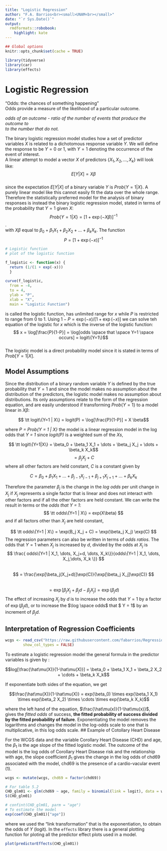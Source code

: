 ```yaml
---
title: "Logistic Regression"
author: "F.A. Barrios<br><small>UNAM<br></small>"
date: "`r Sys.Date()`"
output:
  rmdformats::robobook:
    highlight: kate
---
```


```r
## Global options
knitr::opts_chunk$set(cache = TRUE)
```

```r
library(tidyverse)
library(car)
library(effects)
```

# Logistic Regression  


"Odds: the chances of something happening"  
 Odds provide a measure of the likelihood of a particular outcome.  
 
*odds of an outcome   - ratio of the number of events that produce the outcome to  
                      to the number that do not.*  
                      
The binary logistic regression model studies how a set of predictor variables $X$ is related to a dichotomous response variable $Y$.  We will define the response to be $Y = 0$ or $1$, with $Y = 1$ denoting the occurrence of the event of interest.  
A linear attempt to model a vector $X$ of predictors $\{ X_1, X_2, \dots , X_k \}$ will look like:  
$$ E[Y|X] = X\beta$$  
since the expectation $E[Y|X]$ of a binary variable $Y$ is $Prob\{Y=1|X\}$. A purely linear model like this cannot easily fit the data over the whole range.  Therefore the statistically preferred model for the analysis of binary responses is instead the binary logistic regression model, stated in terms of the probability that $Y=1$ given $X$:  
$$ Prob\{Y=1 | X\} = [1+ \exp(-X\beta)]^{-1}$$.  
with $X\beta$ equal to $\beta_0 + \beta_1 X_1 + \beta_2 X_2 + \dots + \beta_k X_k$. The function  
$$ P = [1 + \exp(-x)]^{-1} $$  
```r
# Logistic function
# plot of the logistic function

f_logistic <- function(x) {
  return (1/(1 + exp(-x)))
  }
  
curve(f_logistic,
  from = -4, 
  to = 4,
  ylab = "P",
  xlab = "X",
  main = "Logistic Function")
```

is called the logistic function, has unlimited range for $x$ while $P$ is restricted to range from $0$ to $1$. Using $1 - P = \exp(-x)/[1 + \exp(-x)]$ we can solve teh equation of the logistic for $x$ which is the inverse of the logistic function:  
$$ x = \log[\frac{P}{1-P}] = \log[odds \space that \space Y=1 \space occurs] = logit\{Y=1\}$$  
The logistic model is a direct probability model since it is stated in terms of $Prob[Y=1 | X]$.  

## Model Assumptions  
Since the distribution of a binary random variable $Y$ is defined by the true probability that $Y=1$ and since the model makes no assumption about the distribution of the predictors, the logistic model makes no assumption about distributions. Its only assumptions relate to the form of the regression equation, and are easily understood if transforming $Prob\{Y=1\}$ to a model linear in $X\beta$:  

$$ \tt logit\{Y=1 | X\} = logit(P) = \log[\frac{P}{1-P}] = X \beta$$  

where *P = Prob{Y = 1 | X}* the model is a linear regression model in the log odds that *Y = 1* since *logit(P)* is a weighted sum of the *Xs*,  

$$ \tt logit\{Y=1|X\} = \beta_0 + \beta_1 X_1 + \dots + \beta_j X_j + \dots + \beta_k X_k$$
$$ = \beta_j X_j + C$$
where all other factors are held constant, $C$ is a constant given by  

$$ C = \beta_0 + \beta_1 X_1 + \dots + \beta_{j-1}X_{j-1} + \beta_{j+1} X_{j+1} + \dots + \beta_k X_k $$  

Therefore the parameter $\beta_j$ is the change in the *log odds* per unit change in $X_j$ if $X_j$ represents a single factor that is linear and does not interact with other factors and if all the other factors are held constant. We can write the result in terms or the *odds that Y = 1*:
$$ \tt odds\{Y=1 | X\} = exp(X\beta) $$
and if all factors other than $X_j$ are held constant,

$$ \tt odds\{Y=1 | X\} = \exp(B_j X_j + C) = \exp(\beta_j X_j) \exp(C) $$
The regression parameters can also be written in terms of *odds ratios*. The odds that $Y = 1$ when $X_j$ is increased by $d$, divided by the odds at $X_j$ is  
$$ \frac{ odds\{Y=1 | X_1, \dots, X_j+d, \dots, X_k\}}{odds\{Y=1 | X_1, \dots, X_j,\dots, X_k \}} $$  
$$ = \frac{\exp[\beta_j(X_j+d)]\exp(C)}{\exp[\beta_j X_j]\exp(C)} $$  
$$ = \exp[\beta_j X_j + \beta_j d - \beta_j X_j] = \exp(\beta_j d)$$
The effect of increasing $X_j$ by $d$ is to increase the odds that $Y = 1$ by a factor of $\exp(\beta_j d)$, or to increase the $\log \space odds$ that $ Y = 1$ by an increment of $\beta_j d$.

## Interpretation of Regression Coefficients  
```r
wcgs <- read_csv("https://raw.githubusercontent.com/fabarrios/Regression/master/DataRegressBook/Chap2/wcgs.csv",
        show_col_types = FALSE)
```

To estimate a logistic regression model the general formula in the predictor variables is given by :    

$$log[\frac{\hat\mu(X)}{1-\hat\mu(X)}] = \beta_0 + \beta_1 X_1 + \beta_2 X_2 + \cdots + \beta_k X_k$$

If exponentiate both sides of the equation, we get  

$$\frac{\hat\mu(X)}{1-\hat\mu(X)} = exp(\beta_0) \times exp(\beta_1 X_1) \times exp(\beta_2 X_2) \times \cdots \times exp(\beta_k X_k)$$  

where the left hand of the equation, $\frac{\hat\mu(x)}{1-\hat\mu(x)}$, gives the *fitted odds* of success, **the fitted probability of success divided by the fitted probability of failure**. Exponentiating the model removes the logarithms and changes the model in the log-odds scale to one that is multiplicative, in this log odds scale. 
## Example of Cotollary Heart Disease  

For the WCGS data and the variable Corollary Heart Disease (CHD) and age, the $\beta_1$ is the age slope of the fitted logistic model. The outcome of the model is the log odds of Corollary Heart Disease risk and the relationship with age, the slope coefficient $\beta_1$ gives the change in the log odds of chd69 associated with the model, chd69 is the presence of a cardio-vacular event (1).  

```r
wcgs <- mutate(wcgs, chd69 = factor(chd69))

# For table 5.2
CHD_glm01 <- glm(chd69 ~ age, family = binomial(link = logit), data = wcgs)
S(CHD_glm01)

# confint(CHD_glm01, parm = "age")
# To estimate the model
exp(coef(CHD_glm01)["age"])
```

where we used the "link transformation" that is the exponentiation, to obtain the odds of *Y* (logit). In the `effects` library there is a general plotting function for ploting all the predictor effect plots used in a model.  

```r
plot(predictorEffects(CHD_glm01))
```

